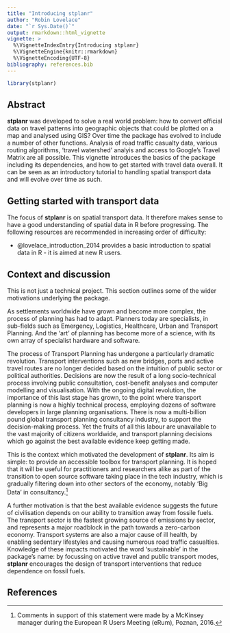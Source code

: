 ```yaml
---
title: "Introducing stplanr"
author: "Robin Lovelace"
date: "`r Sys.Date()`"
output: rmarkdown::html_vignette
vignette: >
  %\VignetteIndexEntry{Introducing stplanr}
  %\VignetteEngine{knitr::rmarkdown}
  %\VignetteEncoding{UTF-8}
bibliography: references.bib
---
```


```r
library(stplanr)
```

## Abstract

**stplanr** was developed to solve a real world problem: how to convert official data on travel patterns into geographic objects that could be plotted on a map and analysed using GIS? Over time the package has evolved to include a number of other functions. Analysis of road traffic casualty data, various routing algorithms, 'travel watershed' analyis and access to Google's Travel Matrix are all possible. This vignette introduces the basics of the package including its dependencies, and how to get started with travel data overall. It can be seen as an introductory tutorial to handling spatial transport data and will evolve over time as such.


<!-- ## Dependencies -->

## Getting started with transport data

The focus of **stplanr** is on spatial transport data. It therefore makes sense to have a good understanding of spatial data in R before progressing. The following resources are recommended in increasing order of difficulty:

- @lovelace_introduction_2014 provides a basic introduction to spatial data in R - it is aimed at new R users.

<!-- ## Funding -->

<!-- ## Other projects and links -->

## Context and discussion

This is not just a technical project. This section outlines some of the wider motivations underlying the package.

As settlements worldwide have grown and become more complex, the process of planning has had to adapt. Planners today are specialists, in sub-fields such as Emergency, Logistics, Healthcare, Urban and Transport Planning. And the 'art' of planning has become more of a science, with its own array of specialist hardware and software.

The process of Transport Planning has undergone a particularly dramatic revolution. Transport interventions such as new bridges, ports and active travel routes are no longer decided based on the intuition of public sector or political authorities. Decisions are now the result of a long socio-technical process involving public consultation, cost-benefit analyses and computer modelling and visualisation. With the ongoing digital revolution, the importance of this last stage has grown, to the point where transport planning is now a highly technical process, employing dozens of software developers in large planning organisations. There is now a multi-billion pound global transport planning consultancy industry, to support the decision-making process. Yet the fruits of all this labour are unavailable to the vast majority of citizens worldwide, and transport planning decisions which go against the best available evidence keep getting made.

This is the context which motivated the development of **stplanr**. Its aim is simple: to provide an accessible toolbox for transport planning. It is hoped that it will be useful for practitioners and researchers alike as part of the transition to open source software taking place in the tech industry, which is gradually filtering down into other sectors of the economy, notably 'Big Data' in
consultancy.^[Comments
in support of this statement were made by a McKinsey manager during the European R Users Meeting (eRum), Poznan, 2016.
]

A further motivation is that the best available evidence suggests the future of civilisation depends on our ability to transition away from fossile fuels.
The transport sector is the fastest growing source of emissions by sector, and represents a major roadblock in the path towards a zero-carbon economy. Transport systems are also a major cause of ill health, by enabling sedentary lifestyles and causing numerous road traffic casualties. Knowledge of these impacts motivated the word 'sustainable' in the package's name: by focussing on active travel and public transport modes, **stplanr** encourages the design of transport interventions that reduce dependence on fossil fuels.



## References

